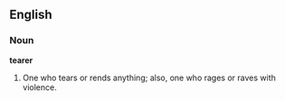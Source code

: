 ==English==

===Noun===

'''tearer'''

#One who tears or rends anything; also, one who rages or raves with violence.